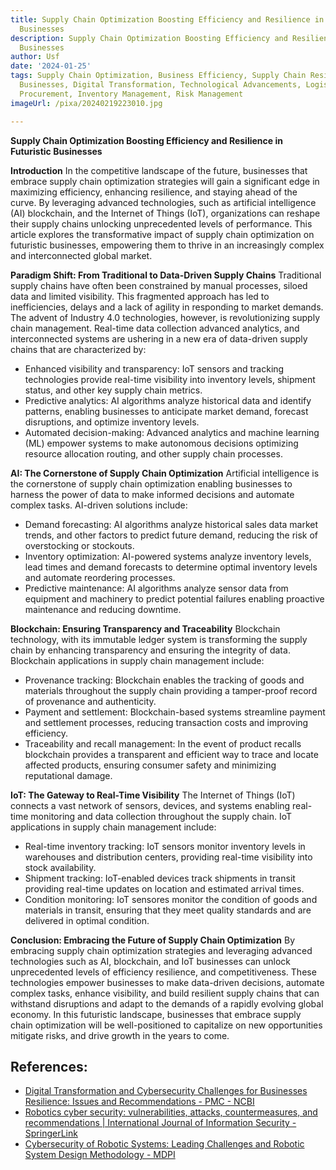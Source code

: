 ```yaml
---
title: Supply Chain Optimization Boosting Efficiency and Resilience in Futuristic
  Businesses
description: Supply Chain Optimization Boosting Efficiency and Resilience in Futuristic
  Businesses
author: Usf
date: '2024-01-25'
tags: Supply Chain Optimization, Business Efficiency, Supply Chain Resilience, Futuristic
  Businesses, Digital Transformation, Technological Advancements, Logistics Management,
  Procurement, Inventory Management, Risk Management
imageUrl: /pixa/20240219223010.jpg

---
```

**Supply Chain Optimization Boosting Efficiency and Resilience in  Futuristic Businesses**

**Introduction**
In the  competitive  landscape of the  future, businesses that embrace supply chain optimization strategies will gain a significant edge in maximizing efficiency, enhancing resilience, and  staying ahead of the curve. By leveraging  advanced technologies, such as artificial intelligence (AI) blockchain, and the Internet of Things (IoT), organizations can reshape their supply chains unlocking unprecedented levels of performance. This article explores  the transformative  impact of supply chain optimization on futuristic businesses, empowering them to thrive in an increasingly complex and  interconnected global market.

**Paradigm  Shift: From Traditional to Data-Driven Supply Chains**
Traditional supply  chains have often been  constrained by manual processes, siloed data and limited visibility. This fragmented approach has led to inefficiencies,  delays and a  lack of agility in responding to market demands. The advent of Industry 4.0 technologies, however,  is revolutionizing supply chain management. Real-time data collection advanced  analytics, and interconnected systems are ushering in a new era of data-driven supply chains  that are characterized by:

* Enhanced visibility and transparency: IoT sensors and tracking technologies provide  real-time visibility into inventory levels, shipment status, and other key supply chain  metrics.
* Predictive analytics: AI algorithms analyze historical data  and identify patterns, enabling businesses to anticipate market demand, forecast disruptions, and optimize inventory levels.
* Automated decision-making: Advanced analytics and machine learning (ML) empower  systems  to make autonomous decisions optimizing resource allocation routing, and other supply chain processes.

**AI: The Cornerstone of Supply Chain Optimization**
Artificial intelligence is the cornerstone  of supply chain optimization enabling businesses to harness  the  power of data  to make informed decisions and automate complex tasks. AI-driven  solutions  include:

* Demand forecasting: AI algorithms analyze historical sales data market  trends, and other factors to predict future  demand, reducing the risk of overstocking or stockouts.
* Inventory optimization: AI-powered systems analyze inventory levels, lead  times and demand  forecasts to determine optimal inventory levels and automate reordering processes.
* Predictive maintenance: AI algorithms analyze sensor data  from equipment and machinery to predict potential failures enabling proactive maintenance and reducing downtime.

**Blockchain: Ensuring Transparency and Traceability**
Blockchain  technology, with its immutable ledger system is transforming the supply chain by  enhancing transparency and ensuring the integrity of data. Blockchain applications in  supply chain management include:

* Provenance tracking: Blockchain enables the  tracking of goods and materials throughout the supply chain  providing a tamper-proof record of  provenance and authenticity.
*  Payment and settlement:  Blockchain-based systems streamline payment  and  settlement processes, reducing transaction costs and improving efficiency.
* Traceability  and recall management: In the event of product recalls blockchain provides a transparent and efficient way to trace and locate affected products, ensuring consumer safety and minimizing reputational damage.

**IoT: The Gateway to Real-Time Visibility**
The Internet of Things (IoT) connects a vast network of sensors, devices, and systems enabling real-time monitoring  and data collection  throughout the supply chain. IoT applications  in supply chain management include:

* Real-time inventory tracking: IoT sensors monitor  inventory levels in warehouses and distribution centers, providing real-time visibility  into  stock availability.
* Shipment tracking: IoT-enabled devices track shipments in transit providing real-time updates on location and estimated arrival times.
* Condition monitoring: IoT sensores monitor the condition of goods and materials  in transit, ensuring that they  meet quality standards  and are  delivered in optimal condition.

**Conclusion: Embracing the Future of Supply Chain Optimization**
By embracing supply chain optimization strategies and leveraging advanced technologies such as AI, blockchain,  and IoT businesses can unlock unprecedented levels of efficiency resilience, and competitiveness. These technologies empower businesses to make data-driven decisions, automate  complex  tasks, enhance visibility, and build resilient supply chains that can withstand disruptions and adapt to the demands  of a rapidly evolving global economy. In this futuristic landscape, businesses that embrace supply chain  optimization will be well-positioned to capitalize on new opportunities mitigate risks, and drive growth  in the years  to come.

## References:
- [Digital Transformation and Cybersecurity Challenges for Businesses Resilience: Issues and Recommendations - PMC - NCBI](https://www.ncbi.nlm.nih.gov/pmc/articles/PMC10422504/)
- [Robotics cyber security: vulnerabilities, attacks, countermeasures, and recommendations | International Journal of Information Security - SpringerLink](https://link.springer.com/article/10.1007/s10207-021-00545-8)
- [Cybersecurity of Robotic Systems: Leading Challenges and Robotic System Design Methodology - MDPI](https://www.mdpi.com/2079-9292/10/22/2850)
